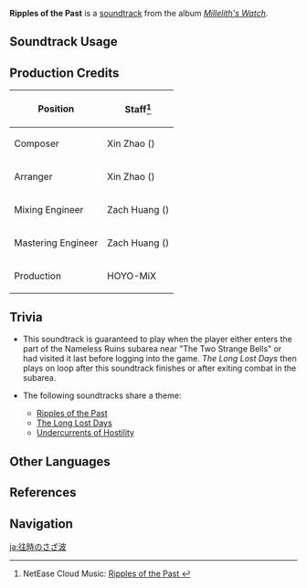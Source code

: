 {{Soundtrack Infobox
|image          = Millelith's Watch.png
|album          = Millelith's Watch
|disc           = 2
|number         = 30
|featured       =
|featured2      =
|featured3      =
|featured_disc  =
|featured_disc2 =
|featured_disc3 =
|youtube_id     = AhnicWrLkm8
|spotify_id     = 2Y8TUgWp4OQ3ZEortVpkSS
|previous       = A Shard From Past Glories
|next           = The Long Lost Days
}}
'''Ripples of the Past''' is a [[soundtrack]] from the album ''[[Millelith's Watch]]''.

==Soundtrack Usage==
{{Soundtrack Usage
|quest    = 
|location = Nameless Ruins//ruins near [["The Two Strange Bells"]];;Inverted City
|domain   = The Hymn of Tir Yazad (Domain);;Place of Revelations
}}

==Production Credits==
{| class="wikitable"
! Position
! Staff<ref>NetEase Cloud Music: [https://music.163.com/#/song?id=1956543017 Ripples of the Past {{zh|向时的涟沦}}]</ref>
|-
! Composer
| Xin Zhao ({{zh|赵鑫}})
|-
! Arranger
| Xin Zhao ({{zh|赵鑫}})
|-
! Mixing Engineer
| Zach Huang ({{zh|黄巍}})
|-
! Mastering Engineer
| Zach Huang ({{zh|黄巍}})
|-
! Production
| HOYO-MiX
|}
<!--
==Gallery==
<gallery>
</gallery>
-->

==Trivia==
* This soundtrack is guaranteed to play when the player either enters the part of the Nameless Ruins subarea near "The Two Strange Bells" or had visited it last before logging into the game. ''The Long Lost Days'' then plays on loop after this soundtrack finishes or after exiting combat in the subarea.
* <section begin="NamelessRuinsTheme2" />The following soundtracks share a theme:
** [[Ripples of the Past]]
** [[The Long Lost Days]]
** [[Undercurrents of Hostility]]<section end="NamelessRuinsTheme2" />

==Other Languages==
{{Other Languages
|en      = Ripples of the Past
|zhs     = 向时的涟沦
|zhs_rm  = Xiàngshí de Liánlún
|zhs_tl  =
|ja      = 往時のさざ波
|ja_rm   = Ouji no Sazanami{{Assumed}}
|ja_tl   = 
}}

==References==
{{Reflist}}

==Navigation==
{{Soundtrack Navbox|Millelith's Watch}}

[[ja:往時のさざ波]]
